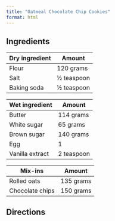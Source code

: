 ```yaml
---
title: "Oatmeal Chocolate Chip Cookies"
format: html
---
```


## Ingredients

| Dry ingredient | Amount |
| --- | --- | 
| Flour | 120 grams |
| Salt | ½ teaspoon  |
| Baking soda | ½ teaspoon  |

| Wet ingredient | Amount |
| --- | --- | 
| Butter | 114 grams |
| White sugar | 65 grams |
| Brown sugar | 140 grams | 
| Egg | 1 |
| Vanilla extract | 2 teaspoon | 

| Mix-ins | Amount  |
| --- | --- |
| Rolled oats | 135 grams |
| Chocolate chips | 150 grams |

## Directions
